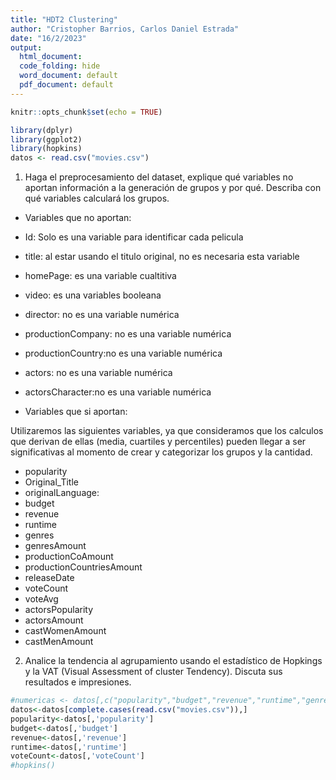 ```yaml
---
title: "HDT2 Clustering"
author: "Cristopher Barrios, Carlos Daniel Estrada"
date: "16/2/2023"
output:
  html_document:
  code_folding: hide
  word_document: default
  pdf_document: default
---
```


```r
knitr::opts_chunk$set(echo = TRUE)
```

```r
library(dplyr)
library(ggplot2)
library(hopkins)
datos <- read.csv("movies.csv")
```
1. Haga el preprocesamiento del dataset, explique qué variables no aportan información a la generación de grupos y por qué. Describa con qué variables calculará los grupos.

- Variables que no aportan: 
* Id: Solo es una variable para identificar cada pelicula
* title: al estar usando el titulo original, no es necesaria esta variable
* homePage: es una variable cualtitiva
* video: es una variables booleana 
* director: no es una variable numérica
* productionCompany: no es una variable numérica
* productionCountry:no es una variable numérica
* actors: no es una variable numérica
* actorsCharacter:no es una variable numérica

- Variables que si aportan: 

Utilizaremos las siguientes variables, ya que consideramos que los calculos que derivan de ellas (media, cuartiles y percentiles) pueden llegar a ser significativas al momento de crear y categorizar los grupos y la cantidad.

* popularity
* Original_Title
* originalLanguage: 
* budget
* revenue
* runtime
* genres
* genresAmount
* productionCoAmount
* productionCountriesAmount
* releaseDate
* voteCount
* voteAvg
* actorsPopularity
* actorsAmount
* castWomenAmount
* castMenAmount

2. Analice la tendencia al agrupamiento usando el estadístico de Hopkings y la VAT (Visual Assessment of cluster Tendency). Discuta sus resultados e impresiones. 
```r

#numericas <- datos[,c("popularity","budget","revenue","runtime","genreAmount","productionCoAmount")]
datos<-datos[complete.cases(read.csv("movies.csv")),]
popularity<-datos[,'popularity']
budget<-datos[,'budget']
revenue<-datos[,'revenue']
runtime<-datos[,'runtime']
voteCount<-datos[,'voteCount']
#hopkins()
```


